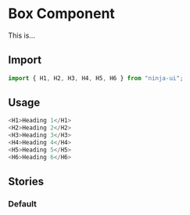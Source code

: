 
# Box Component

This is...

## Import

```js
import { H1, H2, H3, H4, H5, H6 } from "ninja-ui";
```

## Usage

```js
<H1>Heading 1</H1>
<H2>Heading 2</H2>
<H3>Heading 3</H3>
<H4>Heading 4</H4>
<H5>Heading 5</H5>
<H6>Heading 6</H6>
```

<Props of={H1} />

## Stories

### Default

<Preview>
  <Story id="design-system-elements-box--default" />
</Preview>
